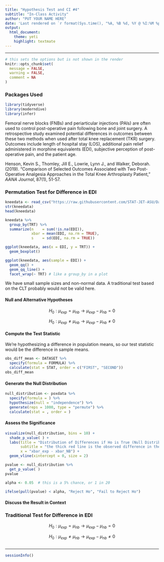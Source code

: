 ```yaml
---
title: "Hypothesis Test and CI #4"
subtitle: "In-Class Activity"
author: "PUT YOUR NAME HERE"
date: 'Last rendered on `r format(Sys.time(), "%A, %B %d, %Y @ %I:%M %p")`'
output: 
  html_document: 
    theme: yeti
    highlight: textmate
---
```

***

```r
# this sets the options but is not shown in the render
knitr::opts_chunk$set(
  message = FALSE,
  warning = FALSE,
  comment = NA
)
```

### Packages Used

```r
library(tidyverse)
library(moderndive) 
library(infer)
```

Femoral nerve blocks (FNBs) and periarticular injections (PAIs) are often used to control post-operative pain following bone and joint surgery. A retrospective study examined potential differences in outcomes between these two methods when used after total knee replacement (TKR) surgery. Outcomes include length of hospital stay (LOS), additional pain relief administered in morphine equivalents (EDI), subjective perception of post-operative pain, and the patient age. 

Henson, Kevin S., Thomley, Jill E., Lowrie, Lynn J., and Walker, Deborah. (2019). “Comparison of Selected Outcomes Associated with Two Post-Operative Analgesia Approaches in the Total Knee Arthroplasty Patient,” *AANA Journal*, 87(1), 51-57.

### Permutation Test for Difference in EDI

```r
kneedata <- read_csv("https://raw.githubusercontent.com/STAT-JET-ASU/Datasets/master/Instructor/KneeData2014.csv")
str(kneedata)
head(kneedata)
```

```r
kneedata %>% 
  group_by(TRT) %>% 
  summarize(n    = sum(!is.na(EDI)),
            xbar = mean(EDI, na.rm = TRUE),
            s    = sd(EDI, na.rm = TRUE))
```

```r
ggplot(kneedata, aes(x = EDI, y = TRT)) +
  geom_boxplot()

ggplot(kneedata, aes(sample = EDI)) +
  geom_qq() +
  geom_qq_line() +
  facet_wrap(~ TRT) # like a group_by in a plot
```

We have small sample sizes and non-normal data. A traditional test based on the CLT probably would not be valid here.

#### Null and Alternative Hypotheses

$$H_0: \mu_{exp} = \mu_{nb} \rightarrow \mu_{exp} - \mu_{nb} = 0$$

$$H_0: \mu_{exp} \neq \mu_{nb} \rightarrow \mu_{exp} - \mu_{nb} \neq 0$$

#### Compute the Test Statistic

We're hypothesizing a difference in population means, so our test statistic would be the difference in sample means.

```r
obs_diff_mean <- DATASET %>%
  specify(formula = FORMULA) %>%
  calculate(stat = STAT, order = c("FIRST", "SECOND"))
obs_diff_mean
```

#### Generate the Null Distribution

```r
null_distribution <- poxdata %>%
  specify(formula = ) %>%
  hypothesize(null = "independence") %>%
  generate(reps = 1000, type = "permute") %>%
  calculate(stat = , order = )
```

#### Assess the Significance

```r
visualize(null_distribution, bins = 10) +
  shade_p_value( ) +
  labs(title = "Distribution of Differences if Ho is True (Null Distribution)",
       subtitle = "the thick red line is the observed difference in the sample (test statistic)",
       x = "xbar_exp - xbar_NB") +
  geom_vline(xintercept = 0, size = 2)
```

```r
pvalue <- null_distribution %>%
  get_p_value( )
pvalue
```

```r
alpha <- 0.05  # this is a 5% chance, or 1 in 20

ifelse(pull(pvalue) < alpha, "Reject Ho", "Fail to Reject Ho")
```

#### Discuss the Result in Context



### Traditional Test for Difference in EDI

$$H_0: \mu_{exp} = \mu_{nb} \rightarrow \mu_{exp} - \mu_{nb} = 0$$

$$H_0: \mu_{exp} \neq \mu_{nb} \rightarrow \mu_{exp} - \mu_{nb} \neq 0$$

```r

```


***
```r
sessionInfo()
```

